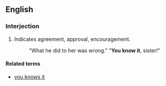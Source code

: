 ==English==
===Interjection===
{{en-intj|pos=[[you]] [[know]] [[it]]}}
#{{idiom}} Indicates agreement, approval, encouragement.
#: "What he did to her was wrong." "'''You know it''', sister!"

====Related terms====
*[[you knows it]]